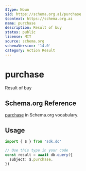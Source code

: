 ```yaml
---
$type: Noun
$id: https://schema.org.ai/purchase
$context: https://schema.org.ai
name: purchase
description: Result of buy
status: public
license: MIT
source: schema.org
schemaVersion: '14.0'
category: Action Result
---
```


# purchase

Result of buy

## Schema.org Reference

[purchase](https://schema.org/BuyAction) in Schema.org vocabulary.

## Usage

```typescript
import { $ } from 'sdk.do'

// Use this type in your code
const result = await db.query({
  subject: $.purchase,
})
```
